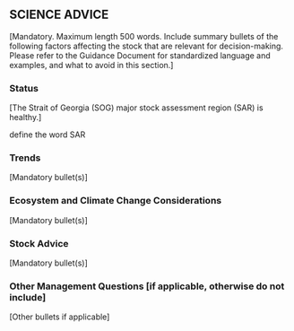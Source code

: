 ## SCIENCE ADVICE {-}

[Mandatory.
Maximum length 500 words.
Include summary bullets of the following factors affecting the stock
that are relevant for decision-making.
Please refer to the Guidance Document for standardized language and examples,
and what to avoid in this section.] 

### Status {-}

::: {custom-style="fsar-bullet"}
[The Strait of Georgia (SOG) major stock assessment region (SAR) is healthy.]
:::

define the word SAR 

### Trends {-}

::: {custom-style="fsar-bullet"}
[Mandatory bullet(s)] 
:::

### Ecosystem and Climate Change Considerations {-}

::: {custom-style="fsar-bullet"}
[Mandatory bullet(s)]
:::

### Stock Advice {-}

::: {custom-style="fsar-bullet"}
[Mandatory bullet(s)] 
:::

### Other Management Questions [if applicable, otherwise do not include] {-}

::: {custom-style="fsar-bullet"}
[Other bullets if applicable]
:::
